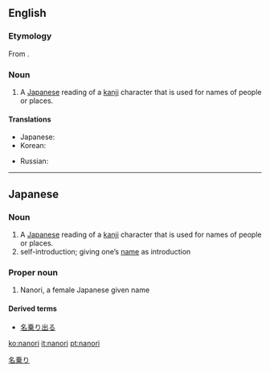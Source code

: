 ==English==
{{wikipedia}}

===Etymology===
From {{etyl|ja}} {{term|名乗り||sequential voicing|tr=なのり, nanori|lang=ja|sc=Jpan}}.

===Noun===
{{en-noun|-}}

# {{linguistics}} A [[Japanese]] reading of a [[kanji]] character that is used for names of people or places.

====Translations====
{{trans-top|Japanese kanji readings for names}}
* Japanese: {{t|ja|名乗り|tr=なのり, nanori}}
* Korean: {{t|ko|나노리|tr=nanori|sc=Kore}}
{{trans-mid}}
* Russian: {{t|ru|нанори|tr=nanóri}}
{{trans-bottom}}

----

==Japanese==

===Noun===
{{ja-noun|r|hira=なのり|kanji=名乗り}}

# A [[Japanese]] reading of a [[kanji]] character that is used for names of people or places.
# self-introduction; giving one’s [[name]] as introduction

===Proper noun===
{{ja-pos|r|proper|hira=なのり|kanji=奈乃李}}
# Nanori, a female Japanese given name

====Derived terms====
* [[名乗り出る]]

[[Category:ja:Linguistics|名乗り]]

[[ko:nanori]]
[[it:nanori]]
[[pt:nanori]]